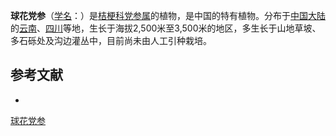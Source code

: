 {{Speciesbox
| name = 球花党参
| status = 
| status_system = 
| image =
| genus = Codonopsis
| species = subglobosa
| authority = W. W. Sm.
}}

'''球花党参'''（[[学名|学名]]：{{lang|la|''Codonopsis subglobosa''}}）是[[桔梗科|桔梗科]][[党参属|党参属]]的植物，是中国的特有植物。分布于[[中国大陆|中国大陆]]的[[云南|云南]]、[[四川|四川]]等地，生长于海拔2,500米至3,500米的地区，多生长于山地草坡、多石砾处及沟边灌丛中，目前尚未由人工引种栽培。

== 参考文献 ==
<div class="references-small">
* {{cite web| url =http://www.bioinfo.cn/db05/KmzwSpecies.php?action=view&id=3361| title =球花党参| work =《中国高等植物数据库全库》| publisher =中国科学院微生物研究所| author =昆明植物研究所| accessdate =2009-02-24| deadurl =yes| archiveurl =https://web.archive.org/web/20160305002500/http://www.bioinfo.cn/db05/KmzwSpecies.php?action=view&id=3361| archivedate =2016-03-05}}
</div>
{{Taxonbar|from=Q15226505}}

[[Category:党参属|球花党参]]


{{植物小作品}}